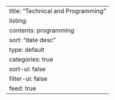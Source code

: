 ---
title: "Technical and Programming"
listing:
  contents: programming
  sort: "date desc"
  type: default
  categories: true
  sort-ui: false
  filter-ui: false
  feed: true
---